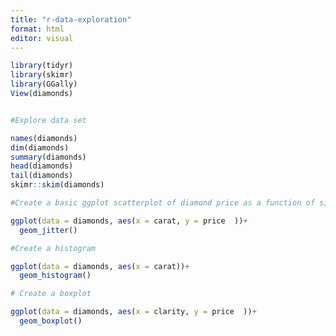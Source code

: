 ```yaml
---
title: "r-data-exploration"
format: html
editor: visual
---
```


```r
library(tidyr)
library(skimr)
library(GGally)
View(diamonds)


#Explore data set 

names(diamonds) 
dim(diamonds) 
summary(diamonds)
head(diamonds)
tail(diamonds)
skimr::skim(diamonds)

#Create a basic ggplot scatterplot of diamond price as a function of size 

ggplot(data = diamonds, aes(x = carat, y = price  ))+ 
  geom_jitter() 

#Create a histogram 

ggplot(data = diamonds, aes(x = carat))+ 
  geom_histogram() 

# Create a boxplot 

ggplot(data = diamonds, aes(x = clarity, y = price  ))+ 
  geom_boxplot()


```
